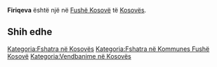 {{Fshat në 
 | Emri                = Firiqeva
 | EmriAlt                = 
 | NAME_SHORT_FORM=      
 | NAME_GENERIC=      
 | NAME_SORT_NAME_RO=      FIRIQEVA
 | FULL_NAME_RO = Firiqeva
 | FULL_NAME_ND_RO=Firiqeva
 | SORT_NAME_RG=FIRIQEVA
 | FULL_NAME_RG=Firiqeva
 | FULL_NAME_ND_RG=Firiqeva
 | SRP_NAME_SHORT_FORM=      
 | SRP_NAME_GENERIC=      
 | SRP_NAME_SORT_NAME_RO=      
 | SRP_FULL_NAME_RO = 
 | SRP_FULL_NAME_ND_RO=
 | SRP_SORT_NAME_RG=
 | SRP_FULL_NAME_RG=
 | SRP_FULL_NAME_ND_RG=
 | Emri (Rasa dhanore) = 
 | Figura              = 
 | Shteti              = Kosovo
 | Komuna              = Fushë Kosovë
 | Kodi postar         = 
 | Sipërfaqja          = 

 | Popullsia           = 

 | Regj. i popullsisë  = 
 | Dend. e popullsisë  = 
 | Faqja zyrtare       = 
 <!--- Koordinatat ----> 
 | Gjerësia            = 42.638333
 | Gjatësia            = 21.572778
 | Lartësia            = 
}}
'''Firiqeva''' është një [[]] në [[Fushë Kosovë]] të [[Kosovës]].

<!-- == Gjeografia == -->
<!-- == Historia == -->
<!-- == Demografia == -->
== Shih edhe ==
{{Komuna Fushë Kosovë}}
{{Kosovo-Administrata-Cung}}

[[Kategoria:Fshatra në Kosovës]]
[[Kategoria:Fshatra në Kommunes Fushë Kosovë]]
[[Kategoria:Vendbanime në Kosovës]]
